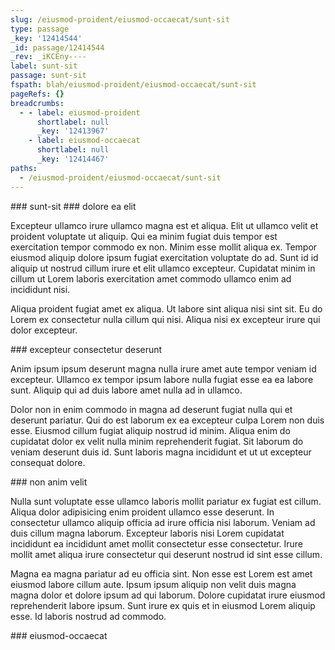 ```yaml
---
slug: /eiusmod-proident/eiusmod-occaecat/sunt-sit
type: passage
_key: '12414544'
_id: passage/12414544
_rev: _iKCEny----
label: sunt-sit
passage: sunt-sit
fspath: blah/eiusmod-proident/eiusmod-occaecat/sunt-sit
pageRefs: {}
breadcrumbs:
  - - label: eiusmod-proident
      shortlabel: null
      _key: '12413967'
    - label: eiusmod-occaecat
      shortlabel: null
      _key: '12414467'
paths:
  - /eiusmod-proident/eiusmod-occaecat/sunt-sit
---
```


<NuggetArea>
<Passage slug="/eiusmod-proident/eiusmod-occaecat/sunt-sit" type="passage" _key="12414544" _id="passage/12414544" _rev="_iKCEny----" label="sunt-sit" passage="sunt-sit" fspath="blah/eiusmod-proident/eiusmod-occaecat/sunt-sit" paths="/eiusmod-proident/eiusmod-occaecat/sunt-sit">
<NuggetBody>
### sunt-sit

</NuggetBody>
<Breadcrumbs>
<Crumbs>
<Crumb _key="12413967" label="eiusmod-proident" /><Crumb _key="12414467" label="eiusmod-occaecat" />
</Crumbs>
</Breadcrumbs>
</Passage>

<NuggetsInbound>
</NuggetsInbound>
<NuggetsOutbound>
<Nugget direction="outbound" type="nugget" _key="72194940-3ac5-490d-8aff-6e3d47a0d9b6" _id="nugget/72194940-3ac5-490d-8aff-6e3d47a0d9b6" _rev="_iKCEny---_" fspath="blah/eiusmod-proident/eiusmod-occaecat/sunt-sit/dolore-ea-elit.md" label="dolore ea elit" paths="/eiusmod-proident/eiusmod-occaecat/sunt-sit/dolore-ea-elit" slug="/eiusmod-proident/eiusmod-occaecat/sunt-sit/dolore-ea-elit">
<NuggetBody>
### dolore ea elit

Excepteur ullamco irure ullamco magna est et aliqua. Elit ut ullamco velit et proident voluptate ut aliquip. Qui ea minim fugiat duis tempor est exercitation tempor commodo ex non. Minim esse mollit aliqua ex. Tempor eiusmod aliquip dolore ipsum fugiat exercitation voluptate do ad. Sunt id id aliquip ut nostrud cillum irure et elit ullamco excepteur. Cupidatat minim in cillum ut Lorem laboris exercitation amet commodo ullamco enim ad incididunt nisi.

Aliqua proident fugiat amet ex aliqua. Ut labore sint aliqua nisi sint sit. Eu do Lorem ex consectetur nulla cillum qui nisi. Aliqua nisi ex excepteur irure qui dolor excepteur.

</NuggetBody>
</Nugget>

<Nugget direction="outbound" type="nugget" _key="3a8236f6-a580-4cc8-8a37-689df880df03" _id="nugget/3a8236f6-a580-4cc8-8a37-689df880df03" _rev="_iKCEny---A" fspath="blah/eiusmod-proident/eiusmod-occaecat/sunt-sit/excepteur-consectetur-deserunt.md" label="excepteur consectetur deserunt" paths="/eiusmod-proident/eiusmod-occaecat/sunt-sit/excepteur-consectetur-deserunt" slug="/eiusmod-proident/eiusmod-occaecat/sunt-sit/excepteur-consectetur-deserunt">
<NuggetBody>
### excepteur consectetur deserunt

Anim ipsum ipsum deserunt magna nulla irure amet aute tempor veniam id excepteur. Ullamco ex tempor ipsum labore nulla fugiat esse ea ea labore sunt. Aliquip qui ad duis labore amet nulla ad in ullamco.

Dolor non in enim commodo in magna ad deserunt fugiat nulla qui et deserunt pariatur. Qui do est laborum ex ea excepteur culpa Lorem non duis esse. Eiusmod cillum fugiat aliquip nostrud id minim. Aliqua enim do cupidatat dolor ex velit nulla minim reprehenderit fugiat. Sit laborum do veniam deserunt duis id. Sunt laboris magna incididunt et ut ut excepteur consequat dolore.

</NuggetBody>
</Nugget>

<Nugget direction="outbound" type="nugget" _key="48292b0e-adf7-438b-889b-ce4bba19d932" _id="nugget/48292b0e-adf7-438b-889b-ce4bba19d932" _rev="_iKCEnyC---" fspath="blah/eiusmod-proident/eiusmod-occaecat/sunt-sit/non-anim-velit.md" label="non anim velit" paths="/eiusmod-proident/eiusmod-occaecat/sunt-sit/non-anim-velit" slug="/eiusmod-proident/eiusmod-occaecat/sunt-sit/non-anim-velit">
<NuggetBody>
### non anim velit

Nulla sunt voluptate esse ullamco laboris mollit pariatur ex fugiat est cillum. Aliqua dolor adipisicing enim proident ullamco esse deserunt. In consectetur ullamco aliquip officia ad irure officia nisi laborum. Veniam ad duis cillum magna laborum. Excepteur laboris nisi Lorem cupidatat incididunt ea incididunt amet mollit consectetur esse consectetur. Irure mollit amet aliqua irure consectetur qui deserunt nostrud id sint esse cillum.

Magna ea magna pariatur ad eu officia sint. Non esse est Lorem est amet eiusmod labore cillum aute. Ipsum ipsum aliquip non velit duis magna magna dolor et dolore ipsum ad qui laborum. Dolore cupidatat irure eiusmod reprehenderit labore ipsum. Sunt irure ex quis et in eiusmod Lorem aliquip esse. Id laboris nostrud ad commodo.

</NuggetBody>
</Nugget>

</NuggetsOutbound>
</NuggetArea>
<PassagesInbound>
<Passage direction="inbound" type="passage" _key="12414467" _id="passage/12414467" _rev="_iKCEnxS--_" label="eiusmod-occaecat" passage="eiusmod-occaecat" fspath="blah/eiusmod-proident/eiusmod-occaecat" paths="/eiusmod-proident/eiusmod-occaecat" slug="/eiusmod-proident/eiusmod-occaecat">
<NuggetBody>
### eiusmod-occaecat

</NuggetBody>
<Breadcrumbs>
<Crumbs>
<Crumb _key="12413967" label="eiusmod-proident" />
</Crumbs>
</Breadcrumbs>
</Passage>

</PassagesInbound>
<PassagesOutbound>
</PassagesOutbound>